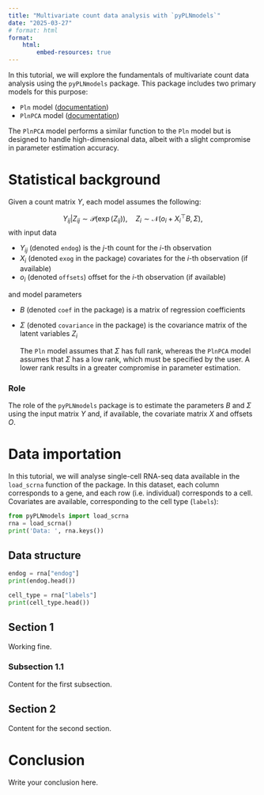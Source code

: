 ```yaml
---
title: "Multivariate count data analysis with `pyPLNmodels`"
date: "2025-03-27"
# format: html
format:
    html:
        embed-resources: true
---
```



In this tutorial, we will explore the fundamentals of multivariate count data analysis using the
`pyPLNmodels` package. This package includes two primary models for this purpose:

* `Pln` model ([documentation](https://pln-team.github.io/pyPLNmodels/pln.html))
* `PlnPCA` model ([documentation](https://pln-team.github.io/pyPLNmodels/plnpca.html))

The `PlnPCA` model performs a similar function to the `Pln` model but is designed to
handle high-dimensional data, albeit with a slight compromise in parameter estimation accuracy.


# Statistical background

Given a count matrix $Y$, each model assumes the following:

$$ Y_{ij}| Z_{ij} \sim \mathcal P(\exp(Z_{ij})), \quad Z_{i}\sim \mathcal N(o_i + X_i^{\top} B, \Sigma),$$
with input data

* $Y_{ij}$ (denoted `endog`) is the $j$-th count for the $i$-th observation
* $X_i$ (denoted `exog` in the package) covariates for the $i$-th observation (if available)
* $o_i$ (denoted `offsets`) offset for the $i$-th observation (if available)

and model parameters

* $B$ (denoted `coef` in the package) is a matrix of regression coefficients
* $\Sigma$ (denoted `covariance` in the package) is the covariance matrix of the latent variables $Z_i$

  The `Pln` model assumes that $\Sigma$ has full
  rank, whereas the `PlnPCA` model assumes that
  $\Sigma$ has a low rank, which must be
  specified by the user. A lower rank results in
  a greater compromise in parameter estimation.

### Role

The role of the `pyPLNmodels` package is to estimate the parameters $B$ and
$\Sigma$ using the input matrix $Y$ and, if available, the covariate matrix $X$ and offsets $O$.


# Data importation

In this tutorial, we will analyse single-cell RNA-seq data available in the
`load_scrna` function of the package. In this dataset, each column corresponds to
a gene, and each row (i.e. individual) corresponds to a cell. Covariates are
available, corresponding to the cell type (`labels`):

```python
from pyPLNmodels import load_scrna
rna = load_scrna()
print('Data: ', rna.keys())
```

## Data structure

```python
endog = rna["endog"]
print(endog.head())
```

```python
cell_type = rna["labels"]
print(cell_type.head())
```



## Section 1

Working fine.

### Subsection 1.1

Content for the first subsection.

## Section 2

Content for the second section.

# Conclusion

Write your conclusion here.
